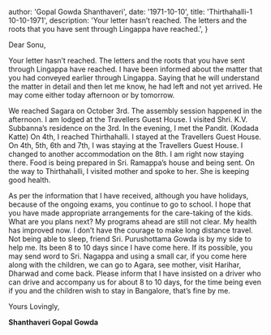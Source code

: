 
  author: 'Gopal Gowda Shanthaveri',
  date: '1971-10-10',
  title: 'Thirthahalli-1 10-10-1971',
  description:
    'Your letter hasn’t reached. The letters and the roots that you have sent through Lingappa have reached.',
}


Dear Sonu,

Your letter hasn’t reached. The letters and the roots that you have sent through Lingappa have reached. I have been informed about the matter that you had conveyed earlier through Lingappa. Saying that he will understand the matter in detail and then let me know, he had left and not yet arrived. He may come either today afternoon or by tomorrow.

We reached Sagara on October 3rd. The assembly session happened in the afternoon. I am lodged at the Travellers Guest House. I visited Shri. K.V. Subbanna’s residence on the 3rd. In the evening, I met the Pandit. (Kodada Katte) On 4th, I reached Thirthahalli. I stayed at the Travellers Guest House. On 4th, 5th, 6th and 7th, I was staying at the Travellers Guest House. I changed to another accommodation on the 8th. I am right now staying there. Food is being prepared in Sri. Ramappa’s house and being sent. On the way to Thirthahalli, I visited mother and spoke to her. She is keeping good health.

As per the information that I have received, although you have holidays, because of the ongoing exams, you continue to go to school. I hope that you have made appropriate arrangements for the care-taking of the kids. What are you plans next? My programs ahead are still not clear. My health has improved now. I don’t have the courage to make long distance travel. Not being able to sleep, friend Sri. Purushottama Gowda is by my side to help me. Its been 8 to 10 days since I have come here. If its possible, you may send word to Sri. Nagappa and using a small car, if you come here along with the children, we can go to Agara, see mother, visit Harihar, Dharwad and come back. Please inform that I have insisted on a driver who can drive and accompany us for about 8 to 10 days, for the time being even if you and the children wish to stay in Bangalore, that’s fine by me.

Yours Lovingly,

**Shanthaveri Gopal Gowda**
